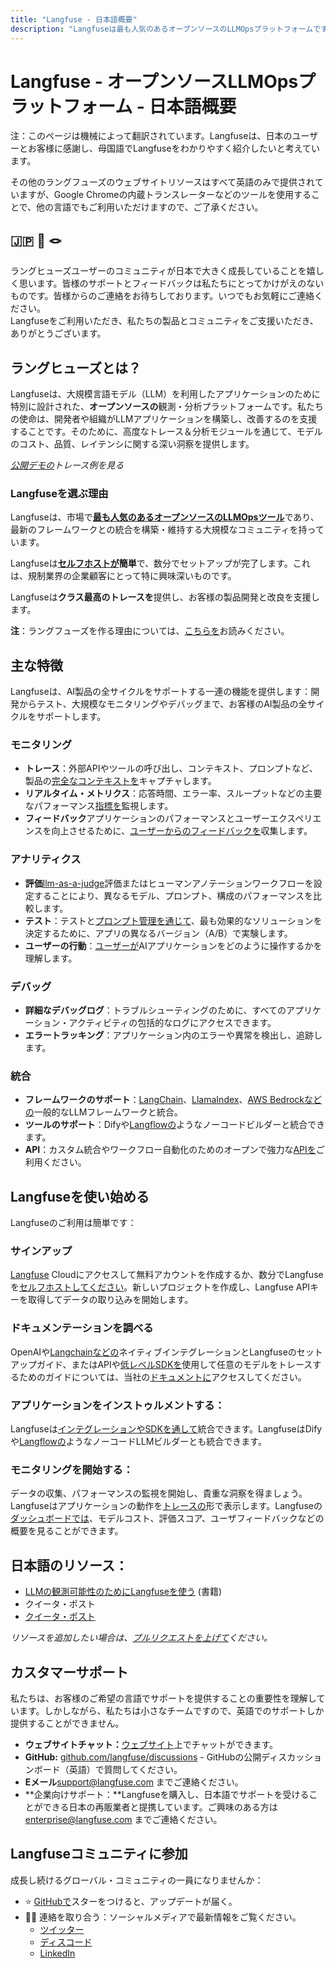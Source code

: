 ```yaml
---
title: "Langfuse - 日本語概要"
description: "Langfuseは最も人気のあるオープンソースのLLMOpsプラットフォームです。チームが協力してAIアプリケーションを開発、監視、評価、デバッグするのを支援します。"
---
```


# **Langfuse \- オープンソースLLMOpsプラットフォーム \- 日本語概要**

<Callout type="info" emoji="ℹ️">

注：このページは機械によって翻訳されています。Langfuseは、日本のユーザーとお客様に感謝し、母国語でLangfuseをわかりやすく紹介したいと考えています。 

その他のラングフューズのウェブサイトリソースはすべて英語のみで提供されていますが、Google Chromeの内蔵トランスレーターなどのツールを使用することで、他の言語でもご利用いただけますので、ご了承ください。

</Callout>

## **🇯🇵 🤝 🪢** 

ラングヒューズユーザーのコミュニティが日本で大きく成長していることを嬉しく思います。皆様のサポートとフィードバックは私たちにとってかけがえのないものです。皆様からのご連絡をお待ちしております。いつでもお気軽にご連絡ください。  
Langfuseをご利用いただき、私たちの製品とコミュニティをご支援いただき、ありがとうございます。

## **ラングヒューズとは？**

Langfuseは、大規模言語モデル（LLM）を利用したアプリケーションのために特別に設計された、**オープンソースの**観測・分析プラットフォームです。私たちの使命は、開発者や組織がLLMアプリケーションを構築し、改善するのを支援することです。そのために、高度なトレース＆分析モジュールを通じて、モデルのコスト、品質、レイテンシに関する深い洞察を提供します。

[*公開デモの*](/docs/demo)*トレース例を見る*

### **Langfuseを選ぶ理由**

Langfuseは、市場で[**最も人気のあるオープンソースのLLMOpsツール**](/blog/2024-11-most-used-oss-llmops)であり、最新のフレームワークとの統合を構築・維持する大規模なコミュニティを持っています。 

Langfuseは[**セルフホストが**](/docs/deployment/feature-overview)**簡単**で、数分でセットアップが完了します。これは、規制業界の企業顧客にとって特に興味深いものです。

Langfuseは**クラス最高のトレースを**提供し、お客様の製品開発と改良を支援します。

**注**：ラングフューズを作る理由については、[こちらを](/why)お読みください。

## **主な特徴**

Langfuseは、AI製品の全サイクルをサポートする一連の機能を提供します：開発からテスト、大規模なモニタリングやデバッグまで、お客様のAI製品の全サイクルをサポートします。

### **モニタリング**

* **トレース**：外部APIやツールの呼び出し、コンテキスト、プロンプトなど、製品の[完全なコンテキストを](/docs/tracing)キャプチャします。  
* **リアルタイム・メトリクス**：応答時間、エラー率、スループットなどの主要なパフォーマンス[指標を](/docs/analytics/overview)監視します。  
* **フィードバック**アプリケーションのパフォーマンスとユーザーエクスペリエンスを向上させるために、[ユーザーからのフィードバックを](/docs/scores/user-feedback)収集します。

### **アナリティクス**

* **評価**[llm-as-a-judge](/docs/scores/model-based-evals)評価またはヒューマンアノテーションワークフローを設定することにより、異なるモデル、プロンプト、構成のパフォーマンスを比較します。  
* **テスト**：テストと[プロンプト管理を通じて](/docs/prompts/get-started)、最も効果的なソリューションを決定するために、アプリの異なるバージョン（A/B）で実験します。  
* **ユーザーの行動**：[ユーザーが](/docs/scores/user-feedback)AIアプリケーションをどのように操作するかを理解します。

### **デバッグ**

* **詳細なデバッグログ**：トラブルシューティングのために、すべてのアプリケーション・アクティビティの包括的なログにアクセスできます。  
* **エラートラッキング**：アプリケーション内のエラーや異常を検出し、追跡します。

### **統合**

* **フレームワークのサポート**：[LangChain](/docs/integrations/langchain/tracing)、[LlamaIndex](/docs/integrations/llama-index/get-started)、[AWS Bedrockなどの](/docs/integrations/amazon-bedrock)一般的なLLMフレームワークと統合。  
* **ツールのサポート**：Difyや[Langflowの](/docs/integrations/langflow)ようなノーコードビルダーと統合できます。  
* **API**：カスタム統合やワークフロー自動化のためのオープンで強力な[APIを](https://api.reference.langfuse.com/#get-/api/public/comments)ご利用ください。

## **Langfuseを使い始める**

Langfuseのご利用は簡単です：

<Steps>

### **サインアップ**

[Langfuse](https://cloud.langfuse.com/) Cloudにアクセスして無料アカウントを作成するか、数分でLangfuseを[セルフホストしてください](/docs/deployment/feature-overview)。新しいプロジェクトを作成し、Langfuse APIキーを取得してデータの取り込みを開始します。

### **ドキュメンテーションを調べる**

OpenAIや[Langchainなどの](/docs/integrations/langchain/tracing)ネイティブインテグレーションとLangfuseのセットアップガイド、またはAPIや[低レベルSDKを](/docs/sdk/python/low-level-sdk)使用して任意のモデルをトレースするためのガイドについては、当社の[ドキュメントに](https://docs.langfuse.com/)アクセスしてください。

### **アプリケーションをインストゥルメントする：**

Langfuseは[インテグレーションやSDKを通して](/docs/integrations/overview)統合できます。LangfuseはDifyや[Langflowの](/docs/integrations/langflow)ようなノーコードLLMビルダーとも統合できます。

### **モニタリングを開始する：**

データの収集、パフォーマンスの監視を開始し、貴重な洞察を得ましょう。Langfuseはアプリケーションの動作を[トレースの](/docs/tracing)形で表示します。Langfuseの[ダッシュボードでは](/docs/analytics/overview)、モデルコスト、評価スコア、ユーザフィードバックなどの概要を見ることができます。

</Steps>

## **日本語のリソース**：

* [LLMの観測可能性のためにLangfuseを使う](https://techbookfest.org/product/mn0L7GEm3s8Vhmxq971HEi?productVariantID=myG2YLxFNAEVkRf2dipG8f) (書籍)  
* クイータ・ポスト   
* [クイータ・ポスト](https://qiita.com/minorun365/items/70ad2f5a0afaac6e5cb9)

*リソースを追加したい場合は、[プルリクエストを上げて](https://github.com/langfuse/langfuse-docs)ください。* 

## **カスタマーサポート**

私たちは、お客様のご希望の言語でサポートを提供することの重要性を理解しています。しかしながら、私たちは小さなチームですので、英語でのサポートしか提供することができません。 

* **ウェブサイトチャット：**[ウェブサイト](/)上でチャットができます。  
* **GitHub:** [github.com/langfuse/discussions](https://github.com/orgs/langfuse/discussions) \- GitHubの公開ディスカッションボード（英語）で質問してください。  
* **Eメール**[support@langfuse.com](mailto:support@langfuse.com) までご連絡ください。  
* **企業向けサポート：**Langfuseを購入し、日本語でサポートを受けることができる日本の再販業者と提携しています。ご興味のある方は [enterprise@langfuse.com](mailto:enterprise@langfuse.com) までご連絡ください。

## **Langfuseコミュニティに参加**

成長し続けるグローバル・コミュニティの一員になりませんか：

* ⭐️ [GitHubで](https://github.com/langfuse/langfuse)スターをつけると、アップデートが届く。  
* 🤷‍♂️ 連絡を取り合う：ソーシャルメディアで最新情報をご覧ください。  
  * [ツイッター](https://x.com/langfuse)  
  * [ディスコード](https://discord.langfuse.com/)  
  * [LinkedIn](https://www.linkedin.com/company/langfuse)